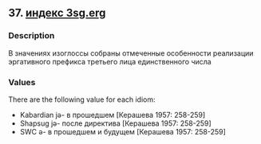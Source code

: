 ## 37. <a href =  'https://agricolamz.github.io/The_Circassian_Isoglosses_Database/37.html'>индекс 3sg.erg</a>
### Description

В значениях изоглоссы собраны отмеченные особенности реализации эргативного префикса третьего лица единственного числа

### Values
There are the following value for each idiom:

* Kabardian  jə- в прошедшем [Керашева 1957: 258-259] 
* Shapsug  jə- после директива [Керашева 1957: 258-259] 
* SWC  ə- в прошедшем и будущем [Керашева 1957: 258-259] 

